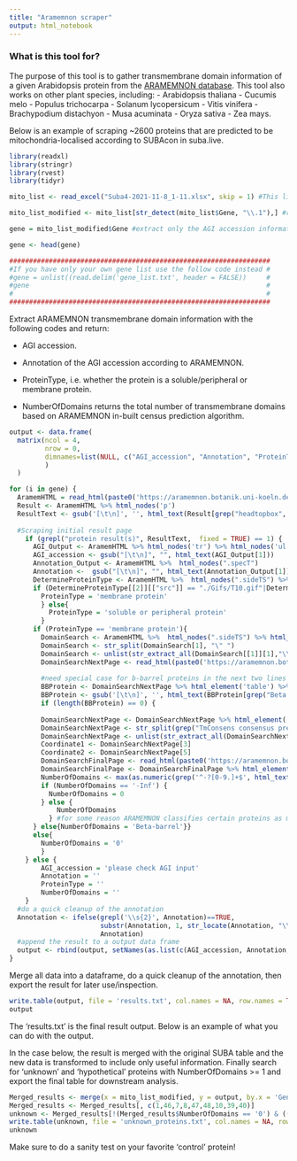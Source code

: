---
title: "Aramemnon scraper"
output: html_notebook
---

### What is this tool for?

The purpose of this tool is to gather transmembrane domain information of a given Arabidopsis protein from the [ARAMEMNON database](https://aramemnon.botanik.uni-koeln.de/). This tool also works on other plant species, including:
- Arabidopsis thaliana
- Cucumis melo
- Populus trichocarpa
- Solanum lycopersicum
- Vitis vinifera
- Brachypodium distachyon
- Musa acuminata
- Oryza sativa
- Zea mays.

Below is an example of scraping \~2600 proteins that are predicted to be mitochondria-localised according to SUBAcon in suba.live.

```{r}
library(readxl)
library(stringr)
library(rvest)
library(tidyr)
```

```{r}
mito_list <- read_excel("Suba4-2021-11-8_1-11.xlsx", skip = 1) #This list comes from the export of a Suba.live search, including only AGI accessions with the highest SUBAcon score for 'mitochondria' and not other organelles/localisations

mito_list_modified <- mito_list[str_detect(mito_list$Gene, "\\.1"),] #remove splice variants from search, i.e. AGI Accessions with .2, .3, .4  etc. They are either duplicated entry or lower abundant variants vs main protein

gene = mito_list_modified$Gene #extract only the AGI accession information. The list will then be used for querying against ARAMEMNON

gene <- head(gene)

##################################################################
#If you have only your own gene list use the follow code instead #
#gene = unlist((read.delim('gene_list.txt', header = FALSE))     #
#gene                                                            #
#                                                                #
##################################################################

```

Extract ARAMEMNON transmembrane domain information with the following codes and return:

-   AGI accession.

-   Annotation of the AGI accession according to ARAMEMNON.

-   ProteinType, i.e. whether the protein is a soluble/peripheral or membrane protein.

-   NumberOfDomains returns the total number of transmembrane domains based on ARAMEMNON in-built census prediction algorithm.

```{r}
output <- data.frame(
  matrix(ncol = 4,
         nrow = 0, 
         dimnames=list(NULL, c("AGI_accession", "Annotation", "ProteinType", "NumberOfDomains"))
         )
  )

for (i in gene) {
  AramemHTML = read_html(paste0('https://aramemnon.botanik.uni-koeln.de/seq_view.ep?search=',i))
  Result <- AramemHTML %>% html_nodes('p')
  ResultText <- gsub('[\t\n]', '', html_text(Result[grep("headtopbox", Result)]))
  
  #Scraping initial result page
    if (grepl("protein result(s)", ResultText,  fixed = TRUE) == 1) {
      AGI_Output <- AramemHTML %>% html_nodes('tr') %>% html_nodes('ul') %>% html_nodes('span')
      AGI_accession <- gsub("[\t\n]", "", html_text(AGI_Output[1]))
      Annotation_Output <- AramemHTML %>%  html_nodes(".specT")
      Annotation <-  gsub("[\t\n]", "", html_text(Annotation_Output[1]))
      DetermineProteinType <- AramemHTML %>%  html_nodes(".sideTS") %>%  html_children() %>%  html_children() %>% html_attrs()
      if (DetermineProteinType[[2]][["src"]] == "./Gifs/T10.gif"|DetermineProteinType[[2]][["src"]] == "./Gifs/T01.gif"){
        ProteinType = 'membrane protein'
        } else{
          ProteinType = 'soluble or peripheral protein'
        }
      if (ProteinType == 'membrane protein'){
        DomainSearch <- AramemHTML %>%  html_nodes(".sideTS") %>% html_element("a") %>% html_attr("href")
        DomainSearch <- str_split(DomainSearch[1], "\" ")
        DomainSearch <- unlist(str_extract_all(DomainSearch[[1]][1],"\\(?[0-9]+\\)?"))
        DomainSearchNextPage <- read_html(paste0('https://aramemnon.botanik.uni-koeln.de/tm_sub.ep?GeneID=', DomainSearch[1], '&ModelID=0'))
        
        #need special case for b-barrel proteins in the next two lines
        BBProtein <- DomainSearchNextPage %>% html_element('table') %>% html_nodes("div")
        BBProtein <- gsub('[\t\n]', '', html_text(BBProtein[grep("Beta barrel TM protein predictions", BBProtein)]))
        if (length(BBProtein) == 0) {
        
        DomainSearchNextPage <- DomainSearchNextPage %>% html_element('table') %>% html_nodes(xpath = '//*[@id="map0"]/area')
        DomainSearchNextPage <- str_split(grep("TmConsens consensus prediction", DomainSearchNextPage, value = TRUE), "\" ")
        DomainSearchNextPage <- unlist(str_extract_all(DomainSearchNextPage[[1]][5],"\\(?[0-9]+\\)?"))
        Coordinate1 <- DomainSearchNextPage[3]
        Coordinate2 <- DomainSearchNextPage[5]
        DomainSearchFinalPage <- read_html(paste0('https://aramemnon.botanik.uni-koeln.de/tm_sub2.ep?GeneID=', DomainSearch[1], '&ModelID=', Coordinate1, '&MethodID=', Coordinate2))
        DomainSearchFinalPage <- DomainSearchFinalPage %>% html_element('table') %>% html_nodes(".sideT")
        NumberOfDomains <- max(as.numeric(grep('^-?[0-9.]+$', html_text(DomainSearchFinalPage), val = T)))
        if (NumberOfDomains == '-Inf') {
          NumberOfDomains = 0
        } else {
            NumberOfDomains
          } #for some reason ARAMEMNON classifies certain proteins as membrane proteins without a predicted transmembrane domain. Each of these proteins have a '-INF' value because there is no membrane domain table in the last HTML link. This step converts all '-INF' values to 0. 
      } else{NumberOfDomains = 'Beta-barrel'}}
      else{
        NumberOfDomains = '0'
        }
    } else {
        AGI_accession = 'please check AGI input'
        Annotation = ''
        ProteinType = ''
        NumberOfDomains = ''
    }
  #do a quick cleanup of the annotation
  Annotation <- ifelse(grepl('\\s{2}', Annotation)==TRUE, 
                       substr(Annotation, 1, str_locate(Annotation, "\\s{2}")[1, 'start']-1),
                       Annotation)
  #append the result to a output data frame
  output <- rbind(output, setNames(as.list(c(AGI_accession, Annotation, ProteinType, NumberOfDomains)), names(output)))
}
```

Merge all data into a dataframe, do a quick cleanup of the annotation, then export the result for later use/inspection.

```{r}
write.table(output, file = 'results.txt', col.names = NA, row.names = TRUE, sep = "\t")
output
```

The 'results.txt' is the final result output. Below is an example of what you can do with the output.

In the case below, the result is merged with the original SUBA table and the new data is transformed to include only useful information. Finally search for 'unknown' and 'hypothetical' proteins with NumberOfDomains \>= 1 and export the final table for downstream analysis.

```{r}
Merged_results <- merge(x = mito_list_modified, y = output, by.x = 'Gene', by.y = 'Gene')
Merged_results <- Merged_results[, c(1,46,7,8,47,48,10,39,40)]
unknown <- Merged_results[!(Merged_results$NumberOfDomains == '0') & ((grepl("unknown", Merged_results$Annotation, ignore.case = TRUE)|(grepl("hypothetical", Merged_results$Annotation, ignore.case = TRUE)))),]
write.table(unknown, file = 'unknown_proteins.txt', col.names = NA, row.names = TRUE, sep = "\t")
unknown
```

Make sure to do a sanity test on your favorite 'control' protein!
